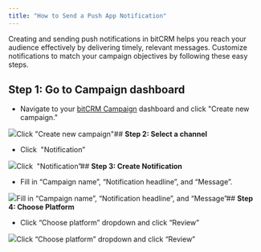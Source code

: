 ```yaml
---
title: "How to Send a Push App Notification"
---
```


Creating and sending push notifications in bitCRM helps you reach your audience effectively by delivering timely, relevant messages. Customize notifications to match your campaign objectives by following these easy steps.

## **Step 1: Go to Campaign dashboard**

* Navigate to your [bitCRM Campaign](https://app.bitbybit.studio/bitcrm/campaign) dashboard and click "Create new campaign."  


![](https://cdn.prod.website-files.com/659655f5b20d395a5c69efcf/66dfb475889895e236fc4451_AD_4nXcfZGD13_opnJpzGZrT68576NYMDbDJxCvYdXD_J22bZwzL3nLB25rCHtmc9PM8k_Hp5aA-FJ43r9PNN9ulj4bvRvs9LLq9QcRtvF5q3DhnKhKlafcH3acVPlALtgi0hvjVINkr06knK2vRAEGOo_Qdnzkv.png)Click "Create new campaign"## **Step 2: Select a channel**

* Click  "Notification”  


![](https://cdn.prod.website-files.com/659655f5b20d395a5c69efcf/66f52e9bad08bc3b393215ba_AD_4nXdQWCH--xMmAw50DdGaEn3Ws0cCmiQe4rhFfuql5-QThagJsbSfPleX0o0ES6R4lZUTzYDOTUwPN74U-_bNmnybfBBRqlnkN1D3I-rggPrW5J1Jjxw8i1ETs63mmZCWdbXayigMZ0IRTeWzoMc42BzC_O-T.png)Click  "Notification”## **Step 3: Create Notification**

* Fill in “Campaign name”, “Notification headline”, and “Message”.  


![](https://cdn.prod.website-files.com/659655f5b20d395a5c69efcf/66f52e9b47163355d1862407_AD_4nXc6fbiTkP0cNf0YSKXLoVoNDxOal4m6_QLy0x_2zCzITKbSBKxN0d9K5nDo3AbMdAYyYqXYxJWnwHOxE1E7pt4JMBk6aX_Hqb1bR4vUZGui0dtwbvaJADwL5Q0zF6ikukYAhFQSMNQ5VVHTMMmx3VGU_Jc.png)Fill in “Campaign name”, “Notification headline”, and “Message”## **Step 4: Choose Platform**

* Click “Choose platform” dropdown and click “Review”  


![](https://cdn.prod.website-files.com/659655f5b20d395a5c69efcf/66f52e9cc950f4e6bbd16164_AD_4nXf9-f76KazWVnWYriuGABrcKx3ZZtArfg3yY6NNZHxblMvk_AV0Ifeatvoq_B5pSseAG4FmIWEc3HlkASfbqm6Qbny0_RLMPDpsdHjWiZ6bR0bvXdkZzScfmkEJ8joegPXk3y0JhlZS3TnAJj88u-vl3Po.png)Click “Choose platform” dropdown and click “Review”
